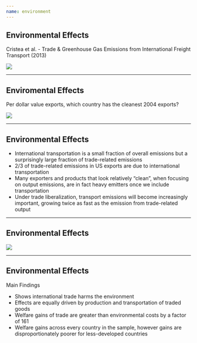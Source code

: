 ```yaml
---
name: environment
---
```


## Environmental Effects

[Cristea et al. - Trade & Greenhouse Gas Emissions from International Freight Transport (2013)]{.hi .align-center .small}

![](images/cristea-et-al-abstract.png){fig-align="center"}

---

## Enviromental Effects

Per dollar value exports, which country has the cleanest 2004 exports?

![](images/cristea-et-al-fig-01.png){fig-align="center"}

---

## Environmental Effects

::: {.incremental}
- International transportation is a small fraction of [overall emissions]{.hp} but a surprisingly large fraction of [trade-related emissions]{.hp}
- 2/3 of trade-related emissions in US exports are due to international transportation
- Many exporters and products that look relatively "clean", when focusing on output emissions, are in fact [heavy emitters]{.hp} once we include transportation
- Under [trade liberalization]{.hp}, transport emissions will become increasingly important, growing [twice as fast]{.hp} as the emission from trade-related output
:::

---

## Environmental Effects

![](images/shapiro-abstract.png){fig-align="center"}

---

## Environmental Effects

[Main Findings]{.hi}

::: {.incremental}
- Shows international trade harms the environment
- Effects are equally driven by production and transportation of traded goods
- [Welfare gains]{.hp} of trade are greater than environmental costs by a factor of 161
- [Welfare gains]{.hp} across every country in the sample, [however gains are disproportionately poorer for less-developed countries]{.h}
:::